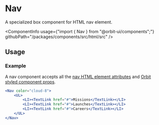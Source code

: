 
<Meta
    title="Html elements/Nav"
    id="html-nav"
/>

# Nav

<Tagline>A specialized <Link href="?path=/docs/box--default-story">box</Link> component for HTML nav element.</Tagline>

<ComponentInfo
    usage={"import { Nav } from \"@orbit-ui/components\";"}
    githubPath="/packages/components/src/html/src"
/>

## Usage

### Example

A nav component accepts all the [nav HTML element attributes](https://developer.mozilla.org/en-US/docs/Web/HTML/Element/nav) and [Orbit styled component props](?path=/docs/styling--page).

```jsx
<Nav color="cloud-8">
    <UL>
        <LI><TextLink href="#">Missions</TextLink></LI>
        <LI><TextLink href="#">Launches</TextLink></LI>
        <LI><TextLink href="#">Careers</TextLink></LI>
    </UL>
</Nav>
```
